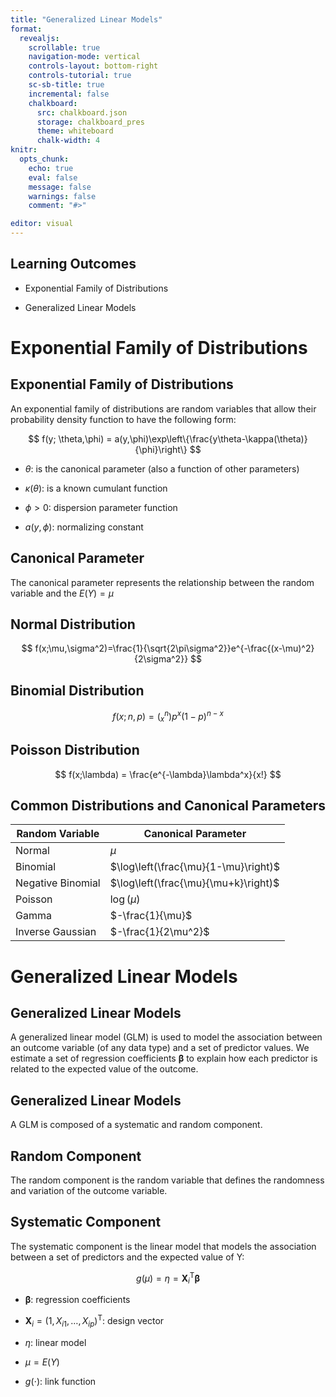 ```yaml
---
title: "Generalized Linear Models"
format:
  revealjs:
    scrollable: true
    navigation-mode: vertical
    controls-layout: bottom-right
    controls-tutorial: true
    sc-sb-title: true
    incremental: false 
    chalkboard:
      src: chalkboard.json
      storage: chalkboard_pres
      theme: whiteboard
      chalk-width: 4
knitr:
  opts_chunk: 
    echo: true
    eval: false
    message: false
    warnings: false
    comment: "#>" 

editor: visual
---
```


## Learning Outcomes

-   Exponential Family of Distributions

-   Generalized Linear Models

# Exponential Family of Distributions

## Exponential Family of Distributions

An exponential family of distributions are random variables that allow their probability density function to have the following form:

$$
f(y; \theta,\phi) = a(y,\phi)\exp\left\{\frac{y\theta-\kappa(\theta)}{\phi}\right\}
$$

-   $\theta$: is the canonical parameter (also a function of other parameters)

-   $\kappa(\theta)$: is a known cumulant function

-   $\phi>0$: dispersion parameter function

-   $a(y,\phi)$: normalizing constant

## Canonical Parameter

The canonical parameter represents the relationship between the random variable and the $E(Y)=\mu$

## Normal Distribution

$$
f(x;\mu,\sigma^2)=\frac{1}{\sqrt{2\pi\sigma^2}}e^{-\frac{(x-\mu)^2}{2\sigma^2}}
$$

## Binomial Distribution

$$
f(x;n,p)=\big(^n_x\big) p^x(1-p)^{n-x}
$$

## Poisson Distribution

$$
f(x;\lambda) = \frac{e^{-\lambda}\lambda^x}{x!} 
$$

## Common Distributions and Canonical Parameters

| Random Variable   | Canonical Parameter                  |
|-------------------|--------------------------------------|
| Normal            | $\mu$                                |
| Binomial          | $\log\left(\frac{\mu}{1-\mu}\right)$ |
| Negative Binomial | $\log\left(\frac{\mu}{\mu+k}\right)$ |
| Poisson           | $\log(\mu)$                          |
| Gamma             | $-\frac{1}{\mu}$                     |
| Inverse Gaussian  | $-\frac{1}{2\mu^2}$                  |

# Generalized Linear Models

## Generalized Linear Models

A generalized linear model (GLM) is used to model the association between an outcome variable (of any data type) and a set of predictor values. We estimate a set of regression coefficients $\boldsymbol \beta$ to explain how each predictor is related to the expected value of the outcome.

## Generalized Linear Models

A GLM is composed of a systematic and random component.

## Random Component

The random component is the random variable that defines the randomness and variation of the outcome variable.

## Systematic Component

The systematic component is the linear model that models the association between a set of predictors and the expected value of Y:

$$
g(\mu)=\eta=\boldsymbol X_i^\mathrm T \boldsymbol \beta
$$

-   $\boldsymbol\beta$: regression coefficients

-   $\boldsymbol X_i=(1, X_{i1}, \ldots, X_{ip})^\mathrm T$: design vector

-   $\eta$: linear model

-   $\mu=E(Y)$

-   $g(\cdot)$: link function
